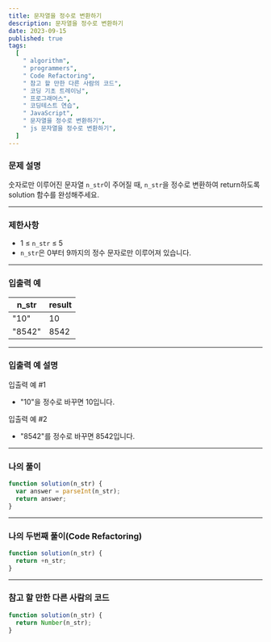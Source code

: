 ```yaml
---
title: 문자열을 정수로 변환하기
description: 문자열을 정수로 변환하기
date: 2023-09-15
published: true
tags:
  [
    " algorithm",
    " programmers",
    " Code Refactoring",
    " 참고 할 만한 다른 사람의 코드",
    " 코딩 기초 트레이닝",
    " 프로그래머스",
    " 코딩테스트 연습",
    " JavaScript",
    " 문자열을 정수로 변환하기",
    " js 문자열을 정수로 변환하기",
  ]
---
```


### 문제 설명

숫자로만 이루어진 문자열 `n_str`이 주어질 때, `n_str`을 정수로 변환하여 return하도록 solution 함수를 완성해주세요.

---

### 제한사항

- 1 ≤ `n_str` ≤ 5
- `n_str`은 0부터 9까지의 정수 문자로만 이루어져 있습니다.

---

### 입출력 예

| n_str  | result |
| ------ | ------ |
| "10"   | 10     |
| "8542" | 8542   |

---

### 입출력 예 설명

입출력 예 #1

- "10"을 정수로 바꾸면 10입니다.

입출력 예 #2

- "8542"를 정수로 바꾸면 8542입니다.

---

### 나의 풀이

```jsx
function solution(n_str) {
  var answer = parseInt(n_str);
  return answer;
}
```

---

### 나의 두번째 풀이(Code Refactoring)

```jsx
function solution(n_str) {
  return +n_str;
}
```

---

### 참고 할 만한 다른 사람의 코드

```jsx
function solution(n_str) {
  return Number(n_str);
}
```
